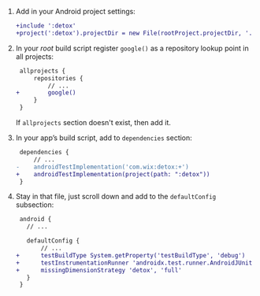 1. Add in your Android project settings:

    ```diff title="android/settings.gradle"
    +include ':detox'
    +project(':detox').projectDir = new File(rootProject.projectDir, '../node_modules/detox/android/detox')
    ```

1. In your _root_ build script register `google()` as a repository lookup point in all projects:

    ```diff title="android/build.gradle"
     allprojects {
         repositories {
             // ...
    +        google()
         }
     }
    ```

    If `allprojects` section doesn't exist, then add it.

1. In your app’s build script, add to `dependencies` section:

    ```diff title="android/app/build.gradle"
     dependencies {
         // ...
    -    androidTestImplementation('com.wix:detox:+')
    +    androidTestImplementation(project(path: ":detox"))
     }
    ```


1. Stay in that file, just scroll down and add to the `defaultConfig` subsection:

    ```diff title="android/app/build.gradle"
     android {
       // ...

       defaultConfig {
           // ...
    +      testBuildType System.getProperty('testBuildType', 'debug')  // This will later be used to control the test apk build type
    +      testInstrumentationRunner 'androidx.test.runner.AndroidJUnitRunner'
    +      missingDimensionStrategy 'detox', 'full'
       }
     }
    ```
